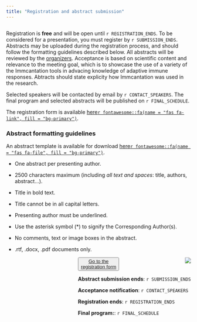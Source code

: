 ```yaml
--- 
title: "Registration and abstract submission"
---
```



<!-- main text -->
<div  style="max-width: 55rem; float:left;">
Registration is **free** and will be open until `r REGISTRATION_ENDS`. To be considered for a presentation, you must register by `r SUBMISSION_ENDS`. 
Abstracts may be uploaded during the registration process, and should follow the formatting guidelines described below.  All 
abstracts will be reviewed by the [organizers](https://medicine.yale.edu/lab/kleinstein/). Acceptance is based on 
scientific content and relevance to the meeting goal, which is to showcase 
the use of a variety of the Immcantation tools in advacing
knowledge of adaptive immune responses. Abtracts should state explicity how Immcantation was used in the research.

Selected speakers will be contacted
by email by `r CONTACT_SPEAKERS`. The final program and selected abstracts will be published on `r FINAL_SCHEDULE`.

The registration form is available [here`r fontawesome::fa(name = "fas fa-link", fill = "bg-primary")`](`r REGISTRATION_FORM`).

### Abstract formatting guidelines

An abstract template is available for download <a href="static/AbstractTemplate.rtf">here`r fontawesome::fa(name = "fas fa-file", fill = "bg-primary")`</a>.

* One abstract per presenting author.

* 2500 characters maximum (including *all text and spaces*: title, authors, abstract...).

* Title in bold text.

* Title cannot be in all capital letters.

* Presenting author must be underlined.

* Use the asterisk symbol (*) to signify the Corresponding Author(s).

* No comments, text or image boxes in the abstract.
    
* .rtf, .docx, .pdf  documents only.
</div>


<!-- side box -->
<div class="card text-white bg-primary mb-3" style="max-width: 35rem; float:right;">
<div class="card-header"><img src='static/immcantation-circle.png' style="max-width: 10rem; float:right;"></div>
<div class="card-body">
<div class="card-title"></div>
<div class="card-text">

<button type="button" class="btn btn-outline-primary">[Go to the <br> registration form](`r REGISTRATION_FORM`)</button>

**Abstract submission ends**: `r SUBMISSION_ENDS`

**Acceptance notification**: `r CONTACT_SPEAKERS`

**Registration ends**: `r REGISTRATION_ENDS`

**Final program:**: `r FINAL_SCHEDULE`

</div></div>
 </div>